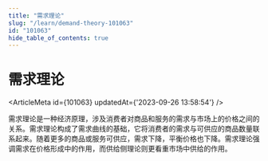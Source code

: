 ```yaml
---
title: "需求理论"
slug: "/learn/demand-theory-101063"
id: "101063"
hide_table_of_contents: true
---
```



# 需求理论

<ArticleMeta id={101063} updatedAt={'2023-09-26 13:58:54'} />
<div className='border-solid border-b border-t-0 my-4 border-[var(--ifm-color-gray-300)]' />

需求理论是一种经济原理，涉及消费者对商品和服务的需求与市场上的价格之间的关系。需求理论构成了需求曲线的基础，它将消费者的需求与可供应的商品数量联系起来。随着更多的商品或服务可供应，需求下降，平衡价格也下降。需求理论强调需求在价格形成中的作用，而供给侧理论则更看重市场中供给的作用。
